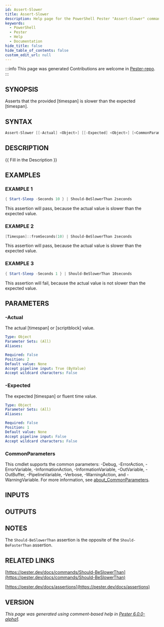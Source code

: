 ```yaml
---
id: Assert-Slower
title: Assert-Slower
description: Help page for the PowerShell Pester "Assert-Slower" command
keywords:
  - PowerShell
  - Pester
  - Help
  - Documentation
hide_title: false
hide_table_of_contents: false
custom_edit_url: null
---
```


:::info This page was generated
Contributions are welcome in [Pester-repo](https://github.com/pester/pester).
:::

## SYNOPSIS

Asserts that the provided [timespan] is slower than the expected [timespan].

## SYNTAX

```powershell
Assert-Slower [[-Actual] <Object>] [[-Expected] <Object>] [<CommonParameters>]
```

## DESCRIPTION

\{\{ Fill in the Description \}\}

## EXAMPLES

### EXAMPLE 1

```powershell
{ Start-Sleep -Seconds 10 } | Should-BeSlowerThan 2seconds
```

This assertion will pass, because the actual value is slower than the expected value.

### EXAMPLE 2

```powershell
[Timespan]::fromSeconds(10) | Should-BeSlowerThan 2seconds
```

This assertion will pass, because the actual value is slower than the expected value.

### EXAMPLE 3

```powershell
{ Start-Sleep -Seconds 1 } | Should-BeSlowerThan 10seconds
```

This assertion will fail, because the actual value is not slower than the expected value.

## PARAMETERS

### -Actual

The actual [timespan] or [scriptblock] value.

```yaml
Type: Object
Parameter Sets: (All)
Aliases:

Required: False
Position: 2
Default value: None
Accept pipeline input: True (ByValue)
Accept wildcard characters: False
```

### -Expected

The expected [timespan] or fluent time value.

```yaml
Type: Object
Parameter Sets: (All)
Aliases:

Required: False
Position: 1
Default value: None
Accept pipeline input: False
Accept wildcard characters: False
```

### CommonParameters

This cmdlet supports the common parameters: -Debug, -ErrorAction, -ErrorVariable, -InformationAction, -InformationVariable, -OutVariable, -OutBuffer, -PipelineVariable, -Verbose, -WarningAction, and -WarningVariable. For more information, see [about_CommonParameters](http://go.microsoft.com/fwlink/?LinkID=113216).

## INPUTS

## OUTPUTS

## NOTES

The `Should-BeSlowerThan` assertion is the opposite of the `Should-BeFasterThan` assertion.

## RELATED LINKS

[https://pester.dev/docs/commands/Should-BeSlowerThan](https://pester.dev/docs/commands/Should-BeSlowerThan)

[https://pester.dev/docs/assertions](https://pester.dev/docs/assertions)

## VERSION

*This page was generated using comment-based help in [Pester 6.0.0-alpha1](https://github.com/pester/pester).*

